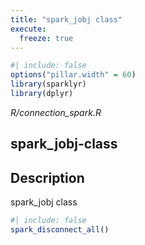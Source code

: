 ```yaml
---
title: "spark_jobj class"
execute:
  freeze: true
---
```


```r
#| include: false
options("pillar.width" = 60)
library(sparklyr) 
library(dplyr)
```

*R/connection_spark.R*

## spark_jobj-class

## Description
 spark_jobj class 











```r
#| include: false
spark_disconnect_all()
```
